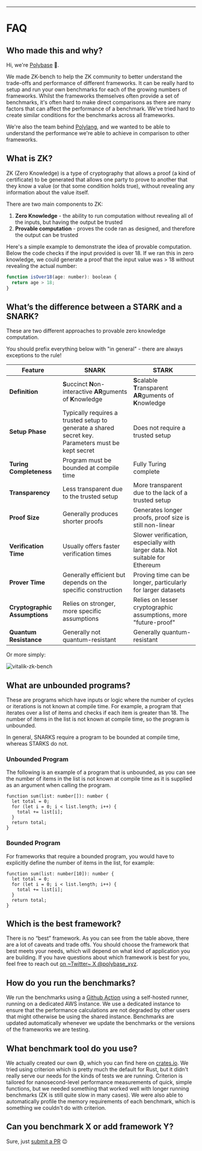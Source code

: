 
---

# FAQ

## Who made this and why?

Hi, we're [Polybase](https://x.com/polybase_xyz) 👋.

We made ZK-bench to help the ZK community to better understand the trade-offs and performance of different frameworks. It can be really hard to setup and run your own benchmarks for each of the growing numbers
of frameworks. Whilst the frameworks themselves often provide a set of benchmarks, it's often hard to make direct comparisons as there are many factors that can affect the performance of a benchmark. We've tried hard to 
create similar conditions for the benchmarks across all frameworks.

We're also the team behind [Polylang](https://polylang.dev), and we wanted to be able to understand the performance we're able to achieve in comparison to other frameworks.


## What is ZK?

ZK (Zero Knowledge) is a type of cryptography that allows a proof (a kind of certificate) to be generated that allows one party to prove to another that they know a value (or that some condition holds true), without revealing any information about the value itself. 

There are two main components to ZK:

1. **Zero Knowledge** - the ability to run computation without revealing all of the inputs, but having the output be trusted
2. **Provable computation** -  proves the code ran as designed, and therefore the output can be trusted

Here's a simple example to demonstrate the idea of provable computation. Below the code checks if the input provided is over 18. 
If we ran this in zero knowledge, we could generate a proof that the input value was > 18 without revealing the actual number:

```js
function isOver18(age: number): boolean {
  return age > 18;
}
```

## What’s the difference between a STARK and a SNARK?

These are two different approaches to provable zero knowledge computation.

<Alert status='warning' borderRadius={5}>
  <AlertIcon />
  <Text fontSize='md'>You should prefix everything below with "in general" - there are always exceptions to the rule!</Text>
</Alert>


| Feature                  | SNARK                                                                                           | STARK                                                                                           |
|--------------------------|-------------------------------------------------------------------------------------------------|-------------------------------------------------------------------------------------------------|
| **Definition**              | **S**uccinct **N**on-interactive **AR**guments of **K**nowledge                                                 | **S**calable **T**ransparent **AR**guments of **K**nowledge                                                     |
| **Setup Phase**              | Typically requires a trusted setup to generate a shared secret key. Parameters must be kept secret| Does not require a trusted setup                                                                |
| **Turing Completeness**      | Program must be bounded at compile time                                                         | Fully Turing complete                                                                           |
| **Transparency**             | Less transparent due to the trusted setup                                                       | More transparent due to the lack of a trusted setup                                             |
| **Proof Size**               | Generally produces shorter proofs                                                               | Generates longer proofs, proof size is still non-linear                                         |
| **Verification Time**        | Usually offers faster verification times                                                        | Slower verification, especially with larger data. Not suitable for Ethereum                     |
| **Prover Time**              | Generally efficient but depends on the specific construction                                    | Proving time can be longer, particularly for larger datasets                                    |
| **Cryptographic Assumptions**| Relies on stronger, more specific assumptions                                                    | Relies on lesser cryptographic assumptions, more "future-proof"                                 |
| **Quantum Resistance**       | Generally not quantum-resistant      | Generally quantum-resistant      |

Or more simply:

<Image alt='vitalik-zk-bench' src={vitalik} />

## What are unbounded programs?

These are programs which have inputs or logic where the number of cycles or iterations is not known at compile time. For example, a program that iterates over a list of items and checks if each item is greater than 18. The number of items in the list is not known at compile time, so the program is unbounded.

In general, SNARKS require a program to be bounded at compile time, whereas STARKS do not.

### Unbounded Program

The following is an example of a program that is unbounded, as you can see the number of items in the list is not known at compile time as it is supplied as an argument when calling the program.


```
function sum(list: number[]): number {
  let total = 0;
  for (let i = 0; i < list.length; i++) {
    total += list[i];
  }
  return total;
}
```

### Bounded Program

For frameworks that require a bounded program, you would have to explicitly define the number of items in the list, for example:

```
function sum(list: number[10]): number {
  let total = 0;
  for (let i = 0; i < list.length; i++) {
    total += list[i];
  }
  return total;
}
```

## Which is the best framework?

There is no “best” framework. As you can see from the table above, there are a lot of caveats and trade offs. You should choose the framework that best meets your needs, which will depend on what kind of application you are building. If you have questions about which framework is best for you, feel free to reach out [on ~Twitter~ X @polybase_xyz](https://x.com/polybase_xyz).

## How do you run the benchmarks?

We run the benchmarks using a [Github Action](https://github.com/polybase/zk-benchmarks/actions) using a self-hosted runner, 
running on a dedicated AWS instance. We use a dedicated instance to ensure that the performance calculations are not degraded 
by other users that might otherwise be using the shared instance.
Benchmarks are updated automatically whenever we update the benchmarks or the versions of the frameworks we are testing.

## What benchmark tool do you use?

We actually created our own 😅, which you can find here on [crates.io](https://crates.io/crates/benchy). We tried using criterion which is pretty much the default for Rust, 
but it didn't really serve our needs for the kinds of tests we are running. Criterion is tailored for nanosecond-level performance measurements of quick, simple functions, but we needed something that worked well with longer running benchmarks (ZK is still quite slow in many cases). We were also able to automatically profile the memory requirements of each benchmark, which is something we couldn't do with criterion.


## Can you benchmark X or add framework Y?

Sure, just [submit a PR](https://github.com/polybase/zk-benchmarks) 😉

